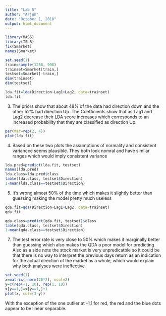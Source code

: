 ---
title: "Lab 5"
author: "Arjun"
date: "October 1, 2018"
output: html_document
---

```{r}
library(MASS)
library(ISLR)
fix(Smarket)
names(Smarket)
```

```{r}
set.seed(1) 
train=sample(1250, 998)
trainset=Smarket[train,]
testset=Smarket[-train,]
dim(trainset) 
dim(testset)
```

```{r}
lda.fit=lda(Direction~Lag1+Lag2, data=trainset) 
lda.fit
```

3. The priors show that about 48% of the data had direction down and the other 52% had direction Up. The Coefficients show that as Lag1 and Lag2 decrease their LDA score increases which corresponds to an increased probability that they are classified as direction Up.

```{r}
par(mar=rep(2, 4)) 
plot(lda.fit)
```

4. Based on these two plots the assumptions of normality and consistent variancce seems plausible. They both look nomral and have similar ranges which would imply consistent variance

```{r}
lda.pred=predict(lda.fit, testset) 
names(lda.pred)     
lda.class=lda.pred$class 
table(lda.class, testset$Direction)
1-mean(lda.class==testset$Direction)
```
5. It's wrong almost 50% of the time which makes it slightly better than guessing making the model pretty much useless
```{r}
qda.fit=qda(Direction~Lag1+Lag2, data=trainset) 
qda.fit
```

```{r}
qda.class=predict(qda.fit, testset)$class 
table(qda.class, testset$Direction) 
1-mean(qda.class==testset$Direction)
```

7. The test error rate is very close to 50% which makes it marginally better than guessing which also makes the QDA a poor model for predicting. Also as a side note the stock market is very unpredicatble so it could be that there is no way to interpret the previous days return as an indication for the actual direction of the market as a whole, which would explain why both analyses were ineffective

```{r}
set.seed(1) 
x=matrix(rnorm(20*2), ncol=2) 
y=c(rep(-1, 10), rep(1, 10))
x[y==1,]=x[y==1,]+1 
plot(x, col=(3-y))
```

With the exception of the one outlier at -1,1 for red, the red and the blue dots appear to be linear separable.